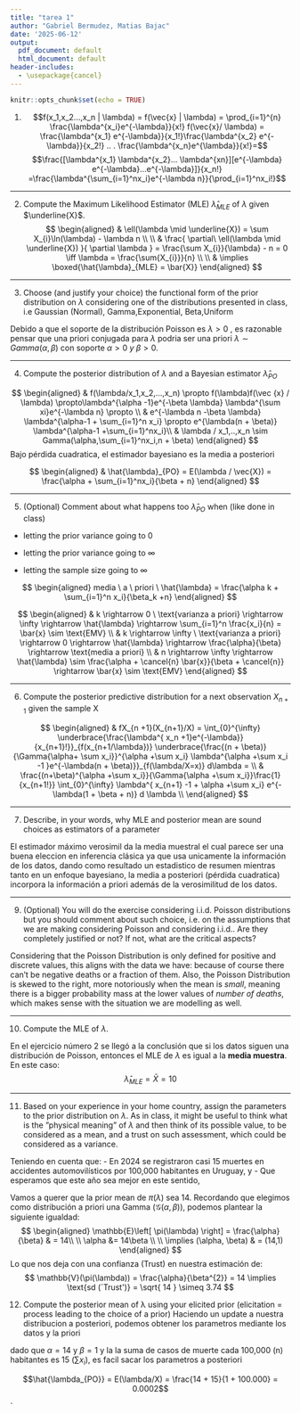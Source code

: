 ```yaml
---
title: "tarea 1"
author: "Gabriel Bermudez, Matias Bajac"
date: '2025-06-12'
output:
  pdf_document: default
  html_document: default
header-includes:
  - \usepackage{cancel}
---
```



```r
knitr::opts_chunk$set(echo = TRUE)
```

1) $$f(x_1,x_2...,x_n | \lambda) = f(\vec{x} | \lambda) = \prod_{i=1}^{n} \frac{\lambda^{x_i}e^{-\lambda}}{x!}
f(\vec{x}/ \lambda) = \frac{\lambda^{x_1} e^{-\lambda}}{x_1!}\frac{\lambda^{x_2} e^{-\lambda}}{x_2!} .. . \frac{\lambda^{x_n}e^{\lambda}}{x!}=$$
$$\frac{[\lambda^{x_1} \lambda^{x_2}... \lambda^{xn}][e^{-\lambda} e^{-\lambda}...e^{-\lambda}]}{x_n!} =\frac{\lambda^{\sum_{i=1}^nx_i}e^{-\lambda n}}{\prod_{i=1}^nx_i!}$$

---

2) Compute the Maximum Likelihood Estimator (MLE) $\hat{\lambda}_{MLE}$ of $\lambda$ given $\underline{X}$.
$$
\begin{aligned}
 &  \ell(\lambda \mid \underline{X}) = \sum X_{i}\ln(\lambda) - \lambda n \\ \\
 &  \frac{ \partial\ \ell(\lambda \mid \underline{X}) }{ \partial \lambda } = \frac{\sum X_{i}}{\lambda} -  n = 0 \iff \lambda = \frac{\sum{X_{i}}}{n} \\ \\
&  \implies \boxed{\hat{\lambda}_{MLE} = \bar{X}}
\end{aligned}
$$

---

3) Choose (and justify your choice) the functional form of the prior distribution on $\lambda$ considering one of the distributions presented in class, i.e Gaussian (Normal), Gamma,Exponential, Beta,Uniform

Debido a que el soporte de  la distribución Poisson es $\lambda > 0$ , es razonable pensar que una priori conjugada para $\lambda$ podria ser una priori  $\lambda \sim Gamma (\alpha,\beta)$ con soporte $\alpha >0 \ y\ \beta>0$.

---

4) Compute the posterior distribution of $\lambda$ and a Bayesian estimator $\hat{\lambda}_{PO}$

$$
\begin{aligned}
& f(\lambda/x_1,x_2,...,x_n) \propto f(\lambda)f(\vec {x} / \lambda) \propto\lambda^{\alpha -1}e^{-\beta \lambda} \lambda^{\sum xi}e^{-\lambda n} \propto \\ 
& e^{-\lambda n -\beta \lambda} \lambda^{\alpha-1 + \sum_{i=1}^n x_i} \propto e^{\lambda(n + \beta)} \lambda^{\alpha-1 +\sum_{i=1}^nx_i}\\
& \lambda / x_1,..,x_n \sim Gamma(\alpha,\sum_{i=1}^nx_i,n + \beta)
\end{aligned}
$$
Bajo pérdida cuadratica, el estimador bayesiano es la media a posteriori

$$
\begin{aligned}
& \hat{\lambda}_{PO} = E(\lambda / \vec{X}) = \frac{\alpha + \sum_{i=1}^nx_i}{\beta + n}
\end{aligned}
$$

---

5) (Optional) Comment about what happens too $\hat{\lambda}_{PO}$ when (like done in class)

- letting the prior variance going to 0

- letting the prior variance going to $\infty$

- letting the sample size going to $\infty$


$$
\begin{aligned}
media \ a \ priori \  \hat{\lambda}  = \frac{\alpha k + \sum_{i=1}^n x_i}{\beta_k +n}
\end{aligned}
$$


$$
\begin{aligned}
& k \rightarrow 0 \ \text{varianza a priori} \rightarrow \infty \rightarrow \hat{\lambda} \rightarrow \sum_{i=1}^n \frac{x_i}{n} = \bar{x} \sim \text{EMV} \\
& k \rightarrow \infty \ \text{varianza a priori} \rightarrow 0 \rightarrow \hat{\lambda} \rightarrow  \frac{\alpha}{\beta} \rightarrow \text{media a priori} \\
& n \rightarrow \infty \rightarrow \hat{\lambda} \sim \frac{\alpha + \cancel{n} \bar{x}}{\beta + \cancel{n}} \rightarrow \bar{x} \sim \text{EMV}
\end{aligned}
$$

---

6) Compute the posterior predictive distribution for a next observation $X_{n+1}$ given the sample X

$$
\begin{aligned}
& fX_{n +1}(X_{n+1}/X) = \int_{0}^{\infty} \underbrace{\frac{\lambda^{ x_n +1}e^{-\lambda}}{x_{n+1}!}}_{f(x_{n+1/\lambda})} \underbrace{\frac{(n + \beta)}{\Gamma{\alpha+ \sum x_i}}^{\alpha +\sum x_i}  \lambda^{\alpha +\sum x_i -1 }e^{-\lambda(n + \beta)}}_{f(\lambda/X=x)}  d\lambda = \\
& \frac{(n+\beta)^{\alpha +\sum x_i}}{\Gamma{\alpha +\sum x_i}}\frac{1}{x_{n+1!}} \int_{0}^{\infty} \lambda^{ x_{n+1} -1 + \alpha +\sum x_i} e^{-\lambda(1 + \beta + n)} d \lambda  \\
\end{aligned}
$$

---

7) Describe, in your words, why MLE and posterior mean are sound choices as estimators of a parameter 

El estimador máximo verosimil da la media muestral el cual parece ser una buena eleccion en inferencia clásica   ya que   usa unicamente la información de los datos,  dando como resultado un estadistico de resumen   mientras tanto  en un   enfoque bayesiano,  la media a posteriori (pérdida cuadratica) incorpora la información a priori además de la verosimilitud de los datos.

---

9) (Optional) You will do the exercise considering i.i.d. Poisson distributions but you should comment about such choice, i.e. on the assumptions that we are making considering Poisson and considering i.i.d.. Are they completely justified or not? If not, what are the critical aspects?

Considering that the Poisson Distribution is only defined for positive and discrete values, this aligns with the data we have: because of course there can't be negative deaths or a fraction of them. 
Also, the Poisson Distribution is skewed to the right, more notoriously when the mean is *small*, meaning there is a bigger probability mass at the lower values of *number of deaths*, which makes sense with the situation we are modelling as well.

---

10) Compute the MLE of $\lambda$.

En el ejercicio número 2 se llegó a la conclusión que si los datos siguen una distribución de Poisson, entonces el MLE de $\lambda$ es igual a la **media muestra**.
En este caso:
$$
\hat{\lambda}_{MLE} = \bar{X} = 10
$$

---

11. Based on your experience in your home country, assign the parameters to the prior distribution on $\lambda$. As in class, it might be useful to think what is the ”physical meaning” of $\lambda$ and then think of its possible value, to be considered as a mean, and a trust on such assessment, which could be considered as a variance.

Teniendo en cuenta que:
- En 2024 se registraron casi 15 muertes en accidentes automovilísticos por 100,000 habitantes en Uruguay, y 
- Que esperamos que este año sea mejor en este sentido, 

Vamos a querer que la prior mean de $\pi(\lambda)$ sea 14. Recordando que elegimos como distribución a priori una Gamma ($\mathcal{G}(\alpha,\beta)$), podemos plantear la siguiente igualdad:
$$
\begin{aligned}
\mathbb{E}\left[ \pi(\lambda) \right] = \frac{\alpha}{\beta} & = 14\\ \\
\alpha &= 14\beta \\ \\
\implies (\alpha, \beta) & = (14,1)
\end{aligned}
$$
Lo que nos deja con una confianza (Trust) en nuestra estimación de:
$$
\mathbb{V}(\pi(\lambda)) = \frac{\alpha}{\beta^{2}} = 14 \implies \text{sd (`Trust')} = \sqrt{ 14 } \simeq 3.74
$$


12) Compute the posterior mean of λ using your elicited prior (elicitation
= process leading to the choice of a prior)
Haciendo un update a nuestra distribucion a posteriori, podemos obtener los parametros mediante los datos y la priori 

dado que $\alpha = 14$ y $\beta = 1$  y la la suma de casos de muerte cada 100,000  (n) habitantes es 15 $(\sum x_i )$,  es facil sacar los parametros a posteriori 

$$\hat{\lambda_{PO}} = E(\lambda/X) = \frac{14 + 15}{1 + 100.000} = 0.0002$$

`